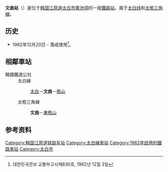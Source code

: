 {{朝鮮半島車站資訊
|公司色 = #0066b3
|文字色 = 
|站名 = 文曲站<br />{{lang|en|Mungok}}
|圖片 =Korail Taebaek Line Mungok Station.jpg
|pxl = 
|圖片說明 =车站站舍
|車站編號 = 
|前一站1 = [[太白站_(江原道)|太白]]
|前一站距離1 = 3.0
|後一站距離1 = 5.7
|後一站1 = [[栢山站_(韓國)|栢山]]
|距離1 =98.4
|起點站1 = [[堤川站|堤川]]
|所屬路線1 = [[太白线|太白线]]
|前一站2 = 
|前一站距離2 = 
|後一站距離2 = 5.8
|後一站2 = [[東栢山站|東栢山]]
|距離2 =0.0
|起點站2 = 文曲
|所屬路線2 = [[太栢三角線|太栢三角線]]
|諺文 = 문곡역
|朝鮮漢字 = 文曲驛
|文觀部式 =Mungok-yeok 
|馬-賴式 =
|副站名 = 
|停站路線數 = 2
|所屬公司 = [[韩国铁道公社|韩国铁道公社]]
|所在地 =[[江原道_(韩国)|江原道]][[太白市|太白市]][[黄池洞|黄池洞]]180
|車站構造 = 地面車站
|月台配置 = 
|啟用年月日 =1962年12月20日
|廢站年月日 = 
|上下車人次 =
|統計年度 =
|轉車 = 
|備註 = 
|全寬備註 = 
}}

'''文曲站'''（{{kor|諺=문곡역|漢=文曲驛|羅=Mungok yeok|f=y}}）是位于[[韩国|韩国]][[江原道_(韩国)|江原道]][[太白市|太白市]][[黄池洞|黄池洞]]的一座[[鐵路站|鐵路站]]，属于[[太白线|太白线]]和[[太栢三角線|太栢三角線]]。

== 历史 ==
*1962年12月20日 - 落成使用<ref>대한민국관보 교통부고시제830호, 1962년 12월 3일</ref>。

== 相鄰車站 ==
;韓國鐵道公社
:太白線
::[[太白站_(江原道)|太白]]－'''文曲'''－[[栢山站_(韓國)|栢山]]
:太栢三角線
::'''文曲'''－[[東栢山站|東栢山]]

== 参考资料 ==
{{reflist}}

{{太白线}}
{{太栢三角線}}

[[Category:韩国江原道铁路车站|Category:韩国江原道铁路车站]]
[[Category:太白線車站|Category:太白線車站]]
[[Category:1962年啟用的鐵路車站|Category:1962年啟用的鐵路車站]]
[[Category:太白市|Category:太白市]]